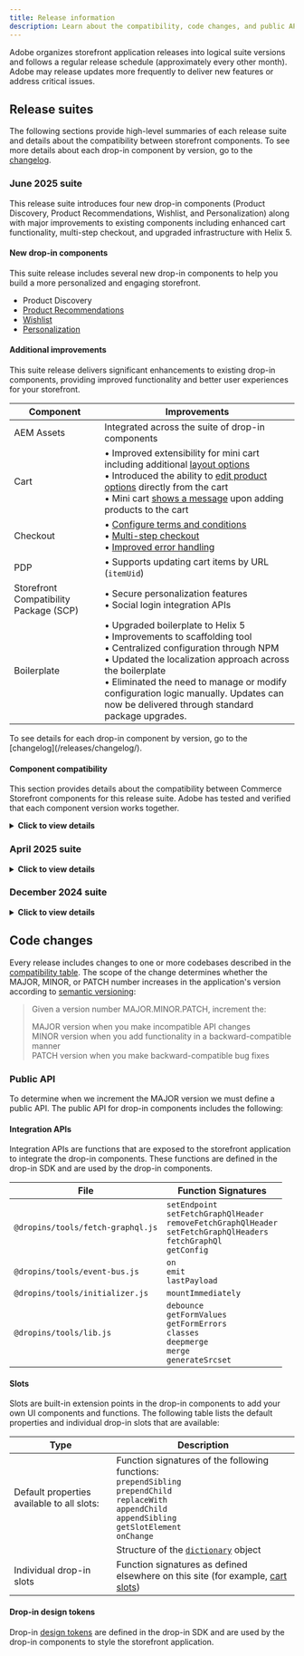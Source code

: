 ```yaml
---
title: Release information
description: Learn about the compatibility, code changes, and public APIs for Commerce Storefront releases.
---
```



Adobe organizes storefront application releases into logical suite versions and follows a regular release schedule (approximately every other month). Adobe may release updates more frequently to deliver new features or address critical issues. 

## Release suites

The following sections provide high-level summaries of each release suite and details about the compatibility between storefront components. To see more details about each drop-in component by version, go to the [changelog](/releases/changelog/).

### June 2025 suite

This release suite introduces four new drop-in components (Product Discovery, Product Recommendations, Wishlist, and Personalization) along with major improvements to existing components including enhanced cart functionality, multi-step checkout, and upgraded infrastructure with Helix 5.

#### New drop-in components

This suite release includes several new drop-in components to help you build a more personalized and engaging storefront.

- Product Discovery
- [Product Recommendations](/dropins/recommendations/)
- [Wishlist](/dropins/wishlist/)
- [Personalization](/dropins/personalization/)

#### Additional improvements

This suite release delivers significant enhancements to existing drop-in components, providing improved functionality and better user experiences for your storefront.

| Component | Improvements |
|-----------|--------------|
| AEM Assets | Integrated across the suite of drop-in components |
| Cart | • Improved extensibility for mini cart including additional [layout options](/dropins/cart/containers/cart-summary-table/)<br/>• Introduced the ability to [edit product options](/dropins/cart/tutorials/enable-product-variation-updates-in-cart/) directly from the cart<br/>• Mini cart [shows a message](/dropins/cart/tutorials/add-messages-to-mini-cart/) upon adding products to the cart |
| Checkout | • [Configure terms and conditions](/merchants/get-started/terms-and-conditions/)<br/>• [Multi-step checkout](/dropins/checkout/tutorials/multi-step/)<br/>• [Improved error handling](/dropins/checkout/error-handling/) |
| PDP | • Supports updating cart items by URL (`itemUid`) |
| Storefront Compatibility Package (SCP) | • Secure personalization features<br/>• Social login integration APIs |
| Boilerplate | • Upgraded boilerplate to Helix 5<br/>• Improvements to scaffolding tool<br/>• Centralized configuration through NPM<br/>• Updated the localization approach across the boilerplate<br/>• Eliminated the need to manage or modify configuration logic manually. Updates can now be delivered through standard package upgrades. |

<Aside type="note">
To see details for each drop-in component by version, go to the [changelog](/releases/changelog/).
</Aside>

#### Component compatibility

This section provides details about the compatibility between Commerce Storefront components for this release suite. Adobe has tested and verified that each component version works together.

<details>
<summary><strong>Click to view details</strong></summary>

<div style="margin-top: 1rem;">

**Commerce Foundation:**

| Adobe Commerce | Storefront Compatibility Package |
|----------------|----------------------------------|
| `2.4.7`        | `4.7.5`                          |
| `2.4.8`        | `4.8.3`                          |

**Drop-in SDK:**

`@dropins/build-tools@1.0.1`

**Drop-in components:**

- `@adobe/magento-storefront-event-collector@^1.8.0`
- `@adobe/magento-storefront-events-sdk@^1.8.0`
- `@dropins/storefront-account@~1.0.7`
- `@dropins/storefront-auth@~2.0.3`
- `@dropins/storefront-cart@1.4.0`
- `@dropins/storefront-checkout@~2.0.0`
- `@dropins/storefront-order@~1.2.0`
- `@dropins/storefront-payment-services@~1.0.1`
- `@dropins/storefront-pdp@1.2.0`
- `@dropins/storefront-recommendations@^0.1.0`
- `@dropins/storefront-wishlist@^1.0.0`
- `@dropins/tools@1.3.0`
- `@dropins/storefront-personalization@~1.0.0`
- `@dropins/storefront-product-discovery@^1.0.0`

</div>
</details>

### April 2025 suite

<details>
<summary><strong>Click to view details</strong></summary>

<div style="margin-top: 1rem;">

**Commerce Foundation:**
- **Adobe Commerce:** `2.4.7`
- **Storefront Compatibility Package:** `4.7.1`

**Drop-in SDK:**
- `@dropins/tools@0.42.0`
- `@dropins/build-tools@0.2.0`

**Drop-in components:**
- `@dropins/storefront-cart@1.2.2`
- `@dropins/storefront-checkout@1.3.0`
- `@dropins/storefront-order@1.0.5`
- `@dropins/storefront-payment-services@1.0.1`
- `@dropins/storefront-pdp@1.0.0`
- `@dropins/storefront-user-account@1.0.4`
- `@dropins/storefront-user-auth@1.0.6`

</div>
</details>

### December 2024 suite

<details>
<summary><strong>Click to view details</strong></summary>

<div style="margin-top: 1rem;">

**Commerce Foundation:**
- **Adobe Commerce:** `2.4.7`
- **Storefront Compatibility Package:** `4.7.0`

**Drop-in SDK:**
- `@dropins/tools@0.38.0`
- `@dropins/build-tools@0.1.1`

**Drop-in components:**
- `@dropins/storefront-cart@1.0.1`
- `@dropins/storefront-checkout@1.0.0`
- `@dropins/storefront-order@1.0.0`
- `@dropins/storefront-payment-services@1.0.1`
- `@dropins/storefront-pdp@1.0.0`
- `@dropins/storefront-user-account@1.0.0`
- `@dropins/storefront-user-auth@1.0.0`

</div>
</details>

## Code changes

Every release includes changes to one or more codebases described in the [compatibility table](/releases/#compatibility-table). The scope of the change determines whether the MAJOR, MINOR, or PATCH number increases in the application's version according to [semantic versioning](https://semver.org/):

> Given a version number MAJOR.MINOR.PATCH, increment the:
> 
> MAJOR version when you make incompatible API changes  
> MINOR version when you add functionality in a backward-compatible manner  
> PATCH version when you make backward-compatible bug fixes  

### Public API

To determine when we increment the MAJOR version we must define a public API. The public API for drop-in components includes the following:

#### Integration APIs

Integration APIs are functions that are exposed to the storefront application to integrate the drop-in components. These functions are defined in the drop-in SDK and are used by the drop-in components.

| File | Function Signatures |
|---|---|
| `@dropins/tools/fetch-graphql.js` | `setEndpoint`<br/>`setFetchGraphQlHeader`<br/>`removeFetchGraphQlHeader`<br/>`setFetchGraphQlHeaders`<br/>`fetchGraphQl`<br/>`getConfig` |
| `@dropins/tools/event-bus.js` | `on`<br/>`emit`<br/>`lastPayload` |
| `@dropins/tools/initializer.js` | `mountImmediately` |
| `@dropins/tools/lib.js` | `debounce`<br/>`getFormValues`<br/>`getFormErrors`<br/>`classes`<br/>`deepmerge`<br/>`merge`<br/>`generateSrcset` |

#### Slots

Slots are built-in extension points in the drop-in components to add your own UI components and functions. The following table lists the default properties and individual drop-in slots that are available:

| Type | Description |
|---|---|
| Default properties available to all slots: | Function signatures of the following functions:<br/>`prependSibling`<br/>`prependChild`<br/>`replaceWith`<br/>`appendChild`<br/>`appendSibling`<br/>`getSlotElement`<br/>`onChange` |
| | Structure of the [`dictionary`](/dropins/all/labeling/) object |
| Individual drop-in slots | Function signatures as defined elsewhere on this site (for example, [cart slots](https://experienceleague.adobe.com/developer/commerce/storefront/dropins/cart/slots/)) |

#### Drop-in design tokens

Drop-in [design tokens](/dropins/all/branding/#design-tokens) are defined in the drop-in SDK and are used by the drop-in components to style the storefront application.
